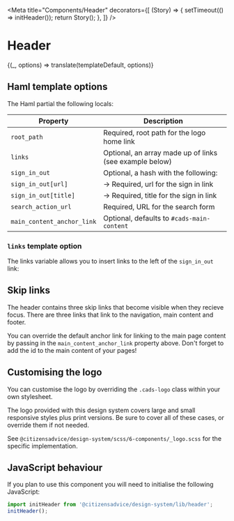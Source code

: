 

<Meta
  title="Components/Header"
  decorators={[
    (Story) => {
      setTimeout(() => initHeader());
      return Story();
    },
  ]}
/>

# Header

<Preview>
  <Story
    name="Default"
    parameters={{ docs: { source: { code: templateDefault.raw } } }}
  >
    {(_, options) => translate(templateDefault, options)}
  </Story>
</Preview>

## Haml template options

The Haml partial the following locals:

| Property                   | Description                                             |
| -------------------------- | ------------------------------------------------------- |
| `root_path`                | Required, root path for the logo home link              |
| `links`                    | Optional, an array made up of links (see example below) |
| `sign_in_out`              | Optional, a hash with the following:                    |
| `sign_in_out[url]`         | &rarr; Required, url for the sign in link               |
| `sign_in_out[title] `      | &rarr; Required, title for the sign in link             |
| `search_action_url`        | Required, URL for the search form                       |
| `main_content_anchor_link` | Optional, defaults to `#cads-main-content`              |

### `links` template option

The links variable allows you to insert links to the left of the `sign_in_out` link:

<Source language="ruby" dark="true" code={linksVariable} />

## Skip links

The header contains three skip links that become visible when they recieve focus. There are three links that link to the navigation, main content and footer.

You can override the default anchor link for linking to the main page content by passing in the `main_content_anchor_link` property above. Don't forget to add the id to the main content of your pages!

## Customising the logo

You can customise the logo by overriding the `.cads-logo` class within your own stylesheet.

The logo provided with this design system covers large and small responsive styles plus print versions. Be sure to cover all of these cases, or override them if not needed.

See `@citizensadvice/design-system/scss/6-components/_logo.scss` for the specific implementation.

## JavaScript behaviour

If you plan to use this component you will need to initialise the following JavaScript:

```js
import initHeader from '@citizensadvice/design-system/lib/header';
initHeader();
```
